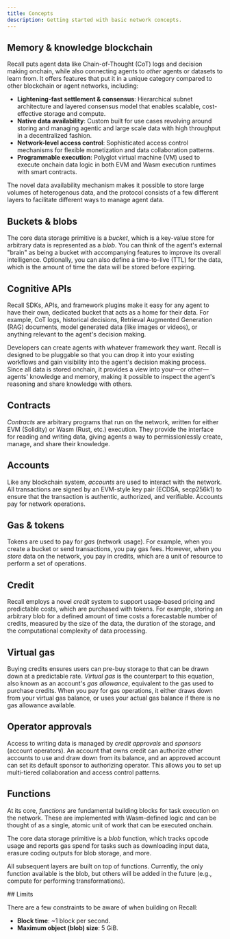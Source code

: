 ```yaml
---
title: Concepts
description: Getting started with basic network concepts.
---
```


## Memory & knowledge blockchain

Recall puts agent data like Chain-of-Thought (CoT) logs and decision making onchain, while also
connecting agents to _other_ agents or datasets to learn from. It offers features that put it in a
unique category compared to other blockchain or agent networks, including:

- **Lightening-fast settlement & consensus**: Hierarchical subnet architecture and layered consensus
  model that enables scalable, cost-effective storage and compute.
- **Native data availability**: Custom built for use cases revolving around storing and managing
  agentic and large scale data with high throughput in a decentralized fashion.
- **Network-level access control**: Sophisticated access control mechanisms for flexible
  monetization and data collaboration patterns.
- **Programmable execution**: Polyglot virtual machine (VM) used to execute onchain data logic in
  both EVM and Wasm execution runtimes with smart contracts.

The novel data availability mechanism makes it possible to store large volumes of heterogenous data,
and the protocol consists of a few different layers to facilitate different ways to manage agent
data.

## Buckets & blobs

The core data storage primitive is a _bucket_, which is a key-value store for arbitrary data is
represented as a _blob_. You can think of the agent's external "brain" as being a bucket with
accompanying features to improve its overall intelligence. Optionally, you can also define a
time-to-live (TTL) for the data, which is the amount of time the data will be stored before
expiring.

## Cognitive APIs

Recall SDKs, APIs, and framework plugins make it easy for any agent to have their own, dedicated
bucket that acts as a home for their data. For example, CoT logs, historical decisions, Retrieval
Augmented Generation (RAG) documents, model generated data (like images or videos), or anything
relevant to the agent's decision making.

Developers can create agents with whatever framework they want. Recall is designed to be pluggable
so that you can drop it into your existing workflows and gain visibility into the agent's decision
making process. Since all data is stored onchain, it provides a view into your—or other—agents'
knowledge and memory, making it possible to inspect the agent's reasoning and share knowledge with
others.

## Contracts

_Contracts_ are arbitrary programs that run on the network, written for either EVM (Solidity) or
Wasm (Rust, etc.) execution. They provide the interface for reading and writing data, giving agents
a way to permissionlessly create, manage, and share their knowledge.

## Accounts

Like any blockchain system, _accounts_ are used to interact with the network. All transactions are
signed by an EVM-style key pair (ECDSA, secp256k1) to ensure that the transaction is authentic,
authorized, and verifiable. Accounts pay for network operations.

## Gas & tokens

Tokens are used to pay for _gas_ (network usage). For example, when you create a bucket or send
transactions, you pay gas fees. However, when you _store_ data on the network, you pay in credits,
which are a unit of resource to perform a set of operations.

## Credit

Recall employs a novel _credit_ system to support usage-based pricing and predictable costs, which
are purchased with tokens. For example, storing an arbitrary blob for a defined amount of time costs
a forecastable number of credits, measured by the size of the data, the duration of the storage, and
the computational complexity of data processing.

## Virtual gas

Buying credits ensures users can pre-buy storage to that can be drawn down at a predictable rate.
_Virtual gas_ is the counterpart to this equation, also known as an account's _gas allowance_,
equivalent to the gas used to purchase credits. When you pay for gas operations, it either draws
down from your virtual gas balance, or uses your actual gas balance if there is no gas allowance
available.

## Operator approvals

Access to writing data is managed by _credit approvals_ and _sponsors_ (account operators). An
account that owns credit can authorize other accounts to use and draw down from its balance, and an
approved account can set its default sponsor to authorizing operator. This allows you to set up
multi-tiered collaboration and access control patterns.

## Functions

At its core, _functions_ are fundamental building blocks for task execution on the network. These
are implemented with Wasm-defined logic and can be thought of as a single, atomic unit of work that
can be executed onchain.

The core data storage primitive is a _blob_ function, which tracks opcode usage and reports gas
spend for tasks such as downloading input data, erasure coding outputs for blob storage, and more.

<Callout type="info">

All subsequent layers are built on top of functions. Currently, the only function available is the
blob, but others will be added in the future (e.g., compute for performing transformations).

</Callout>
## Limits

There are a few constraints to be aware of when building on Recall:

- **Block time**: ~1 block per second.
- **Maximum object (blob) size**: 5 GiB.

